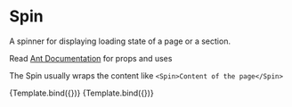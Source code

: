 

<Meta title="Data Display/Spin (Ant)" component={Spin} />

# Spin

A spinner for displaying loading state of a page or a section.

Read [Ant Documentation]([https://ant.design/components/spin/) for props and uses

The Spin usually wraps the content like `<Spin>Content of the page</Spin>`


<Canvas>
    <Story
        name="Default"
        args={{
            tip: "Loading parameters...",
            children: "Content of the page",
        }}
    >
        {Template.bind({})}
    </Story>
    <Story
        name="Empty"
        args={{
            tip: "Loading parameters...",
        }}
    >
        {Template.bind({})}
    </Story>
</Canvas>
